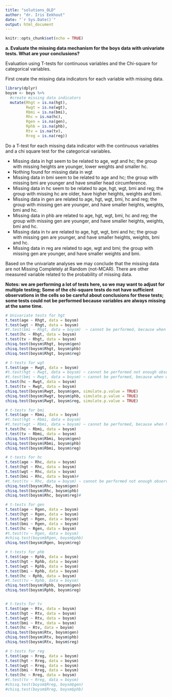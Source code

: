 ```yaml
---
title: "solutions_OLD"
author: "dr. Iris Eekhout"
date: "`r Sys.Date()`"
output: html_document
---
```


```r
knitr::opts_chunk$set(echo = TRUE)
```

**a. Evaluate the missing data mechanism for the boys data with univariate tests. What are your conclusions?**

Evaluation using T-tests for continuous variables and the Chi-square for categorical variables.

First create the missing data indicators for each variable with missing data.
```r
library(dplyr)
boysm <- boys %>%
  #create missing data indicators
  mutate(Rhgt = is.na(hgt),
         Rwgt = is.na(wgt),
         Rbmi = is.na(bmi),
         Rhc = is.na(hc),
         Rgen = is.na(gen),
         Rphb = is.na(phb), 
         Rtv = is.na(tv),
         Rreg = is.na(reg))

```

Do a T-test for each missing data indicator with the continuous variables and a chi square test for the categorical variables.

* Missing data in hgt seem to be related to age, wgt and hc; the group with missing heights are younger, lower weights and smaller hc.
* Nothing found for missing data in wgt
* Missing data in bmi seem to be related to age and hc; the group with missing bmi are younger and have smaller head circumference. 
* Missing data in hc seem to be related to age, hgt, wgt, bmi and reg; the group with missing hc are older, have higher heights, weights and bmi. 
* Missing data in gen are related to age, hgt, wgt, bmi, hc and reg; the group with missing gen are younger, and have smaller heights, weights, bmi and hc. 
* Missing data in phb are related to age, hgt, wgt, bmi, hc and reg; the group with missing gen are younger, and have smaller heights, weights, bmi and hc. 
* Missing data in tv are related to age, hgt, wgt, bmi and hc; the group with missing gen are younger, and have smaller heights, weights, bmi and hc. 
* Missing data in reg are related to age, wgt and bmi; the group with missing gen are younger, and have smaller weights and bmi. 

Based on the univariate analyses we may conclude that the missing data are not Missing Completely at Random (not-MCAR). There are other measured variable related to the probability of missing data. 

**Notes: we are performing a lot of tests here, so we may want to adjust for multiple testing; Some of the chi-square tests do not have sufficient observations in the cells so be careful about conclusions for these tests; some tests could not be performed because variables are always missing at the same time.**

```r
# Univariate tests for hgt
t.test(age ~ Rhgt, data = boysm)
t.test(wgt ~ Rhgt, data = boysm)
#t.test(bmi ~ Rhgt, data = boysm)  ~ cannot be performed, because when hgt is missing, bmi is also missing.
t.test(hc ~ Rhgt, data = boysm)
t.test(tv ~ Rhgt, data = boysm)
chisq.test(boysm$Rhgt, boysm$gen)
chisq.test(boysm$Rhgt, boysm$phb)
chisq.test(boysm$Rhgt, boysm$reg)

# t-tests for wgt
t.test(age ~ Rwgt, data = boysm)
#t.test(hgt ~ Rwgt, data = boysm) ~ cannot be performed not enough observed hgt when wgt is missing.
#t.test(bmi ~ Rwgt, data = boysm) ~ cannot be performed, because when wgt is missing, bmi is also missing. 
t.test(hc ~ Rwgt, data = boysm)
t.test(tv ~ Rwgt, data = boysm)
chisq.test(boysm$Rwgt, boysm$gen, simulate.p.value = TRUE)
chisq.test(boysm$Rwgt, boysm$phb, simulate.p.value = TRUE)
chisq.test(boysm$Rwgt, boysm$reg, simulate.p.value = TRUE)

# t-tests for bmi
t.test(age ~ Rbmi, data = boysm)
#t.test(hgt ~ Rbmi, data = boysm)
#t.test(wgt ~ Rbmi, data = boysm) ~ cannot be performed, because when hgt is missing, bmi is also missing.
t.test(hc ~ Rbmi, data = boysm)
t.test(tv ~ Rbmi, data = boysm)
chisq.test(boysm$Rbmi, boysm$gen)
chisq.test(boysm$Rbmi, boysm$phb)
chisq.test(boysm$Rbmi, boysm$reg)

# t-tests for hc
t.test(age ~ Rhc, data = boysm)
t.test(hgt ~ Rhc, data = boysm)
t.test(wgt ~ Rhc, data = boysm)
t.test(bmi ~ Rhc, data = boysm)#
#t.test(tv ~ Rhc, data = boysm) ~ cannot be performed not enough observed tv when hc is missing.
chisq.test(boysm$Rhc, boysm$gen)
chisq.test(boysm$Rhc, boysm$phb)
chisq.test(boysm$Rhc, boysm$reg)#

# t-tests for gen
t.test(age ~ Rgen, data = boysm)
t.test(hgt ~ Rgen, data = boysm)
t.test(wgt ~ Rgen, data = boysm)
t.test(bmi ~ Rgen, data = boysm)
t.test(hc ~ Rgen, data = boysm)
#t.test(tv ~ Rgen, data = boysm)
#chisq.test(boysm$Rgen, boysm$phb)
chisq.test(boysm$Rgen, boysm$reg)

# t-tests for phb
t.test(age ~ Rphb, data = boysm)
t.test(hgt ~ Rphb, data = boysm)
t.test(wgt ~ Rphb, data = boysm)
t.test(bmi ~ Rphb, data = boysm)
t.test(hc ~ Rphb, data = boysm)
#t.test(tv ~ Rphb, data = boysm)
chisq.test(boysm$Rphb, boysm$gen)
chisq.test(boysm$Rphb, boysm$reg)


# t-tests for tv
t.test(age ~ Rtv, data = boysm)
t.test(hgt ~ Rtv, data = boysm)
t.test(wgt ~ Rtv, data = boysm)
t.test(bmi ~ Rtv, data = boysm)
t.test(hc ~ Rtv, data = boysm)
chisq.test(boysm$Rtv, boysm$gen)
chisq.test(boysm$Rtv, boysm$phb)
chisq.test(boysm$Rtv, boysm$reg)

# t-tests for reg
t.test(age ~ Rreg, data = boysm)
t.test(hgt ~ Rreg, data = boysm)
t.test(wgt ~ Rreg, data = boysm)
t.test(bmi ~ Rreg, data = boysm)
t.test(hc ~ Rreg, data = boysm)
#t.test(tv ~ Rreg, data = boysm)
#chisq.test(boysm$Rreg, boysm$gen)
#chisq.test(boysm$Rreg, boysm$phb)

```



